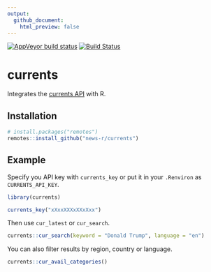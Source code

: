 ```yaml
---
output: 
  github_document:
    html_preview: false
---
```


<!-- badges: start -->
[![AppVeyor build status](https://ci.appveyor.com/api/projects/status/github/news-r/currents?branch=master&svg=true)](https://ci.appveyor.com/project/news-r/currents)
[![Build Status](https://travis-ci.org/news-r/currents.svg?branch=master)](https://travis-ci.org/news-r/currents)
<!-- badges: end -->

# currents

Integrates the [currents API](https://currentsapi.services/) with R.

## Installation

``` r
# install.packages("remotes")
remotes::install_github("news-r/currents")
```

## Example

Specify you API key with `currents_key` or put it in your `.Renviron` as `CURRENTS_API_KEY`.

```r
library(currents)

currents_key("xXxxXXXxXXxXxx")
```

Then use `cur_latest` or `cur_search`.

```r
currents::cur_search(keyword = "Donald Trump", language = "en")
```

You can also filter results by region, country or language.

```r
currents::cur_avail_categories()
```
